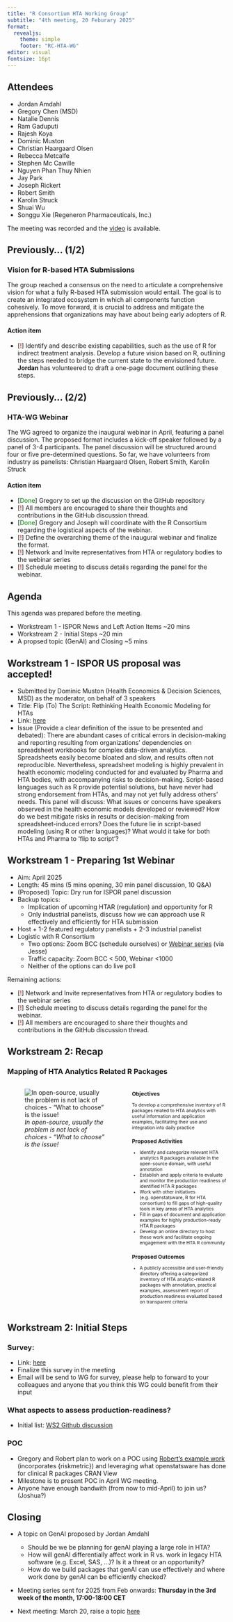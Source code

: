```yaml
---
title: "R Consortium HTA Working Group"
subtitle: "4th meeting, 20 Feburary 2025"
format:
  revealjs: 
    theme: simple
    footer: "RC-HTA-WG"
editor: visual
fontsize: 16pt
---
```


## Attendees

* Jordan Amdahl
* Gregory Chen (MSD)
* Natalie Dennis
* Ram Gaduputi
* Rajesh Koya
* Dominic Muston
* Christian Haargaard Olsen
* Rebecca Metcalfe
* Stephen Mc Cawille
* Nguyen Phan Thuy Nhien
* Jay Park
* Joseph Rickert
* Robert Smith
* Karolin Struck
* Shuai Wu
* Songgu Xie (Regeneron Pharmaceuticals, Inc.)

The meeting was recorded and the [video](https://zoom.us/rec/play/kPj8DbzqCX-qD1unhQqN09JUkmHLMcv42-Miat0_pjOH5ApUQ97MovnPyFQNPtLf-bHRj8-Vf3w-of_W.jowh62xYy1eafiCY?accessLevel=meeting&canPlayFromShare=true&from=share_recording_detail&continueMode=true&componentName=rec-play&originRequestUrl=https%3A%2F%2Fzoom.us%2Frec%2Fshare%2FITUMIZ9lacR6Tx26tV4rqht3bDooBhF1DXZHR-JMnqpYfVGAz_CYykSdrrIUeRZf.G_eUGjaZs2N5imz9) is available.

## Previously... (1/2)

### Vision for R-based HTA Submissions

The group reached a consensus on the need to articulate a comprehensive vision for what a fully R-based HTA submission would entail. The goal is to create an integrated ecosystem in which all components function cohesively. To move forward, it is crucial to address and mitigate the apprehensions that organizations may have about being early adopters of R.

#### Action item

-   \[[!]{style="color:red;"}\] Identify and describe existing capabilities, such as the use of R for indirect treatment analysis. Develop a future vision based on R, outlining the steps needed to bridge the current state to the envisioned future. **Jordan** has volunteered to draft a one-page document outlining these steps.

## Previously... (2/2)

### HTA-WG Webinar

The WG agreed to organize the inaugural webinar in April, featuring a panel discussion. The proposed format includes a kick-off speaker followed by a panel of 3-4 participants. The panel discussion will be structured around four or five pre-determined questions. So far, we have volunteers from industry as panelists: Christian Haargaard Olsen, Robert Smith, Karolin Struck

#### Action item

-   \[[Done]{style="color:green;"}\] Gregory to set up the discussion on the GitHub repository
-   \[[!]{style="color:red;"}\] All members are encouraged to share their thoughts and contributions in the GitHub discussion thread.
-   \[[Done]{style="color:green;"}\] Gregory and Joseph will coordinate with the R Consortium regarding the logistical aspects of the webinar.
-   \[[!]{style="color:red;"}\] Define the overarching theme of the inaugural webinar and finalize the format.
-   \[[!]{style="color:red;"}\] Network and Invite representatives from HTA or regulatory bodies to the webinar series
-   \[[!]{style="color:red;"}\] Schedule meeting to discuss details regarding the panel for the webinar.

## Agenda

This agenda was prepared before the meeting.

-   Workstream 1 - ISPOR News and Left Action Items \~20 mins
-   Workstream 2 - Initial Steps \~20 min
-   A propsed topic (GenAI) and Closing \~5 mins

## Workstream 1 - ISPOR US proposal was accepted!

-   Submitted by Dominic Muston (Health Economics & Decision Sciences, MSD) as the moderator, on behalf of 3 speakers
-   Title: Flip (To) The Script: Rethinking Health Economic Modeling for HTAs
-   Link: [here](https://www.ispor.org/conferences-education/conferences/upcoming-conferences/ispor-2025/program/program/session/ispor-2025/flip-to-the-script-is-it-time-to-rethink-health-economic-modeling-for-htas)
-   Issue (Provide a clear definition of the issue to be presented and debated): There are abundant cases of critical errors in decision-making and reporting resulting from organizations’ dependencies on spreadsheet workbooks for complex data-driven analytics. Spreadsheets easily become bloated and slow, and results often not reproducible. Nevertheless, spreadsheet modeling is highly prevalent in health economic modeling conducted for and evaluated by Pharma and HTA bodies, with accompanying risks to decision-making. Script-based languages such as R provide potential solutions, but have never had strong endorsement from HTAs, and may not yet fully address others’ needs. This panel will discuss: What issues or concerns have speakers observed in the health economic models developed or reviewed? How do we best mitigate risks in results or decision-making from spreadsheet-induced errors? Does the future lie in script-based modeling (using R or other languages)? What would it take for both HTAs and Pharma to ‘flip to script’?

## Workstream 1 - Preparing 1st Webinar

-   Aim: April 2025
-   Length: 45 mins (5 mins opening, 30 min panel discussion, 10 Q&A)
-   (Proposed) Topic: Dry run for ISPOR panel discussion 
-   Backup topics: 
    +  Implication of upcoming HTAR (regulation) and opportunity for R
    +  Only industrial panelists, discuss how we can approach use R effectively and efficiently for HTA submission
-   Host + 1-2 featured regulatory panelists + 2-3 industrial panelist
-   Logistic with R Consortium
    -   Two options: Zoom BCC (schedule ourselves) or [Webinar series](https://r-consortium.org/webinars/webinars.html) (via Jesse)
    -   Traffic capacity: Zoom BCC \< 500, Webinar \<1000
    -   Neither of the options can do live poll

Remaining actions:

-   \[[!]{style="color:red;"}\] Network and Invite representatives from HTA or regulatory bodies to the webinar series
-   \[[!]{style="color:red;"}\] Schedule meeting to discuss details regarding the panel for the webinar.
-   \[[!]{style="color:red;"}\] All members are encouraged to share their thoughts and contributions in the GitHub discussion thread.

## Workstream 2: Recap

### Mapping of HTA Analytics Related R Packages

:::::: columns
::: {.column width="55%"}
![*In open-source, usually the problem is not lack of choices - “What to choose” is the issue!*](archive_assets/RC-HTA-WG_Meeting_Oct2024_files/workstream2_gfx.png)
:::

:::: {.column width="45%"}
::: {style="font-size: 75%;"}
### Objectives

To develop a comprehensive inventory of R packages related to HTA analytics with useful information and application examples, facilitating their use and integration into daily practice

### Proposed Activities

-   Identify and categorize relevant HTA analytics R packages available in the open-source domain, with useful annotation
-   Establish and apply criteria to evaluate and monitor the production readiness of identified HTA R packages
-   Work with other initiatives (e.g. openstatsware, R for HTA consortium) to fill gaps of high-quality tools in key areas of HTA analytics
-   Fill in gaps of document and application examples for highly production-ready HTA R packages
-   Develop an online directory to host these work and facilitate ongoing engagement with the HTA R community

### Proposed Outcomes

-   A publicly accessible and user-friendly directory offering a categorized inventory of HTA analytic-related R packages with annotation, practical examples, assessment report of production readiness evaluated based on transparent criteria
:::
::::
::::::

## Workstream 2: Initial Steps

### Survey:

-   Link: [here](https://docs.google.com/forms/d/e/1FAIpQLSfkdteBsZjrTjn16r23ptehYlSNnLoRCUszW388N8zK-PzwhQ/viewform?usp=header)
-   Finalize this survey in the meeting
-   Email will be send to WG for survey, please help to forward to your colleagues and anyone that you think this WG could benefit from their input

### What aspects to assess production-readiness?

-   Initial list: [WS2 Github discussion](https://github.com/RConsortium/HTA-wg/discussions/5)

### POC

-   Gregory and Robert plan to work on a POC using [Robert's example work](https://github.com/dark-peak-analytics/HEOR-package-network) (incorporates {riskmetric}) and leveraging what openstatsware has done for clinical R packages CRAN View
-   Milestone is to present POC in April WG meeting.
-   Anyone have enough bandwith (from now to mid-April) to join us? (Joshua?)

## Closing

-   A topic on GenAI proposed by Jordan Amdahl

    -   Should be we be planning for genAI playing a large role in HTA?
    -   How will genAI differentially affect work in R vs. work in legacy HTA software (e.g. Excel, SAS, ...)? Is it a threat or an opportunity?
    -   How do we build packages that genAI can use effectively and where work done by genAI can be efficiently checked?

-   Meeting series sent for 2025 from Feb onwards: **Thursday in the 3rd week of the month, 17:00-18:00 CET**

-   Next meeting: March 20, raise a topic [here](https://github.com/RConsortium/HTA-wg/discussions/3)
